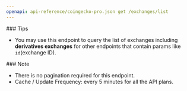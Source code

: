 ```yaml
---
openapi: api-reference/coingecko-pro.json get /exchanges/list
---
```


<Tip>
  ### Tips

  - You may use this endpoint to query the list of exchanges including **derivatives exchanges** for other endpoints that contain params like `id`(exchange ID).
</Tip>

<Note>
  ### Note

  - There is no pagination required for this endpoint.
  - Cache / Update Frequency:  every 5 minutes for all the API plans.
</Note>